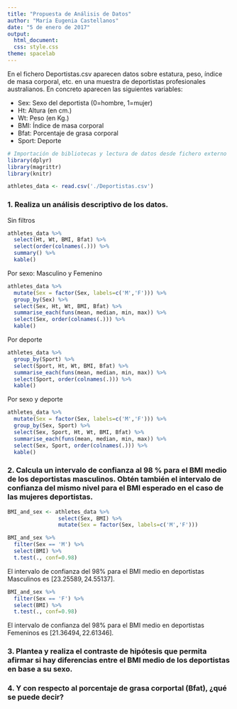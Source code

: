 ```yaml
---
title: "Propuesta de Análisis de Datos"
author: "María Eugenia Castellanos"
date: "5 de enero de 2017"
output: 
  html_document: 
  css: style.css
theme: spacelab
---
```

  

En el fichero Deportistas.csv aparecen datos sobre estatura, peso, ı́ndice de masa corporal, etc. en una muestra de deportistas profesionales australianos.
En concreto aparecen las siguientes variables:

* Sex: Sexo del deportista (0=hombre, 1=mujer)
* Ht: Altura (en cm.)
* Wt: Peso (en Kg.)
* BMI: Índice de masa corporal
* Bfat: Porcentaje de grasa corporal
* Sport: Deporte

```r
# Importación de bibliotecas y lectura de datos desde fichero externo
library(dplyr)
library(magrittr)
library(knitr)

athletes_data <- read.csv('./Deportistas.csv')
```

### 1. Realiza un análisis descriptivo de los datos.

Sin filtros
```r
athletes_data %>%
  select(Ht, Wt, BMI, Bfat) %>%
  select(order(colnames(.))) %>%
  summary() %>%
  kable()
```

Por sexo: Masculino y Femenino
```r
athletes_data %>%
  mutate(Sex = factor(Sex, labels=c('M','F'))) %>% 
  group_by(Sex) %>%
  select(Sex, Ht, Wt, BMI, Bfat) %>%
  summarise_each(funs(mean, median, min, max)) %>%
  select(Sex, order(colnames(.))) %>%
  kable()
```

Por deporte
```r
athletes_data %>%
  group_by(Sport) %>%
  select(Sport, Ht, Wt, BMI, Bfat) %>%
  summarise_each(funs(mean, median, min, max)) %>%
  select(Sport, order(colnames(.))) %>%
  kable()
```

Por sexo y deporte
```r
athletes_data %>%
  mutate(Sex = factor(Sex, labels=c('M','F'))) %>%
  group_by(Sex, Sport) %>%
  select(Sex, Sport, Ht, Wt, BMI, Bfat) %>%
  summarise_each(funs(mean, median, min, max)) %>%
  select(Sex, Sport, order(colnames(.))) %>%  
  kable()
```

### 2. Calcula un intervalo de confianza al 98 % para el BMI medio de los deportistas masculinos. Obtén también el intervalo de confianza del mismo nivel para el BMI esperado en el caso de las mujeres deportistas.

```r
BMI_and_sex <- athletes_data %>%
                select(Sex, BMI) %>%
                mutate(Sex = factor(Sex, labels=c('M','F')))

BMI_and_sex %>%
  filter(Sex == 'M') %>%
  select(BMI) %>%
  t.test(., conf=0.98)
```

El intervalo de confianza del 98% para el BMI medio en deportistas Masculinos es $[23.25589, 24.55137]$.

```r
BMI_and_sex %>%
  filter(Sex == 'F') %>%
  select(BMI) %>%
  t.test(., conf=0.98)
```

El intervalo de confianza del 98% para el BMI medio en deportistas Femeninos es $[21.36494, 22.61346]$.

### 3. Plantea y realiza el contraste de hipótesis que permita afirmar si hay diferencias entre el BMI medio de los deportistas en base a su sexo.

### 4. Y con respecto al porcentaje de grasa corportal (Bfat), ¿qué se puede decir?
